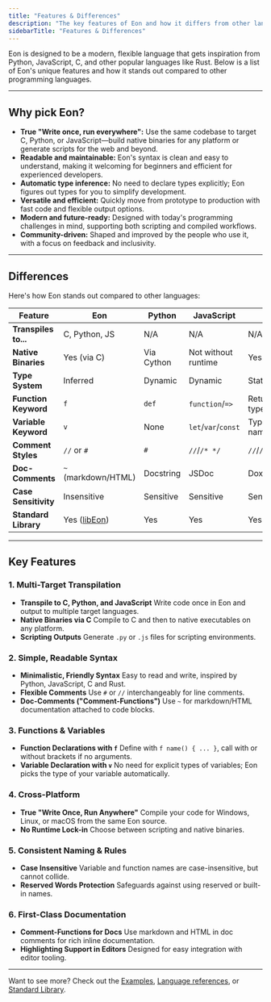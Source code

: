 ```yaml
---
title: "Features & Differences"
description: "The key features of Eon and how it differs from other languages."
sidebarTitle: "Features & Differences"
---
```


Eon is designed to be a modern, flexible language that gets inspiration from Python, JavaScript, C, and other popular languages like Rust. Below is a list of Eon's unique features and how it stands out compared to other programming languages.

---

## Why pick Eon?

- **True "Write once, run everywhere":** Use the same codebase to target C, Python, or JavaScript—build native binaries for any platform or generate scripts for the web and beyond.
- **Readable and maintainable:** Eon's syntax is clean and easy to understand, making it welcoming for beginners and efficient for experienced developers.
- **Automatic type inference:** No need to declare types explicitly; Eon figures out types for you to simplify development.
- **Versatile and efficient:** Quickly move from prototype to production with fast code and flexible output options.
- **Modern and future-ready:** Designed with today's programming challenges in mind, supporting both scripting and compiled workflows.
- **Community-driven:** Shaped and improved by the people who use it, with a focus on feedback and inclusivity.

---

## Differences

Here's how Eon stands out compared to other languages:

| Feature                | **Eon**      | Python      | JavaScript   | C            |
|------------------------|--------------|-------------|--------------|--------------|
| **Transpiles to...**   | C, Python, JS| N/A         | N/A          | N/A          |
| **Native Binaries**    | Yes (via C)  | Via Cython  | Not without runtime | Yes   |
| **Type System**        | Inferred     | Dynamic     | Dynamic      | Static       |
| **Function Keyword**   | `f`          | `def`       | `function`/`=>` | Return type |
| **Variable Keyword**   | `v`          | None        | `let`/`var`/`const` | Type name |
| **Comment Styles**     | `//` or `#`  | `#`         | `//`/`/* */` | `//`/`/* */` |
| **Doc-Comments**       | `~` (markdown/HTML) | Docstring | JSDoc       | Doxygen     |
| **Case Sensitivity**   | Insensitive  | Sensitive   | Sensitive    | Sensitive    |
| **Standard Library**   | Yes ([libEon](/library))       | Yes         | Yes          | Yes          |

---

## Key Features

### 1. **Multi-Target Transpilation**
- **Transpile to C, Python, and JavaScript**
  Write code once in Eon and output to multiple target languages.
- **Native Binaries via C**
  Compile to C and then to native executables on any platform.
- **Scripting Outputs**
  Generate `.py` or `.js` files for scripting environments.

### 2. **Simple, Readable Syntax**
- **Minimalistic, Friendly Syntax**
  Easy to read and write, inspired by Python, JavaScript, C and Rust.
- **Flexible Comments**
  Use `#` or `//` interchangeably for line comments.
- **Doc-Comments ("Comment-Functions")**
  Use `~` for markdown/HTML documentation attached to code blocks.

### 3. **Functions & Variables**
- **Function Declarations with `f`**
  Define with `f name() { ... }`, call with or without brackets if no arguments.
- **Variable Declaration with `v`**
  No need for explicit types of variables; Eon picks the type of your variable automatically.

### 4. **Cross-Platform**
- **True "Write Once, Run Anywhere"**
  Compile your code for Windows, Linux, or macOS from the same Eon source.
- **No Runtime Lock-in**
  Choose between scripting and native binaries.

### 5. **Consistent Naming & Rules**
- **Case Insensitive**
  Variable and function names are case-insensitive, but cannot collide.
- **Reserved Words Protection**
  Safeguards against using reserved or built-in names.

### 6. **First-Class Documentation**
- **Comment-Functions for Docs**
  Use markdown and HTML in doc comments for rich inline documentation.
- **Highlighting Support in Editors**
  Designed for easy integration with editor tooling.

---

Want to see more?
Check out the [Examples](/library/examples), [Language references](/library/references), or [Standard Library](/library).
